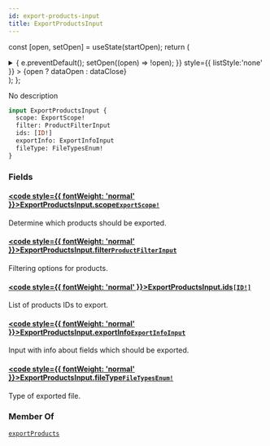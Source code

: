 ```yaml
---
id: export-products-input
title: ExportProductsInput
---
```






const [open, setOpen] = useState(startOpen);
return (
<details {...(open ? { open: true } : {})} className="details" style={{ border:'none', boxShadow:'none', background:'var(--ifm-background-color)' }}>
<summary
onClick={(e) => {
e.preventDefault();
setOpen((open) => !open);
}}
style={{ listStyle:'none' }} >
{open ? dataOpen : dataClose}
</summary>
{open && children}
</details>
);
};

No description

```graphql
input ExportProductsInput {
  scope: ExportScope!
  filter: ProductFilterInput
  ids: [ID!]
  exportInfo: ExportInfoInput
  fileType: FileTypesEnum!
}
```

### Fields

#### [<code style={{ fontWeight: 'normal' }}>ExportProductsInput.<b>scope</b></code>](#)<Bullet />[`ExportScope!`](../../../api-reference/products/enums/export-scope.mdx) <Badge class="badge badge--secondary" text="non-null"/> <Badge class="badge badge--secondary" text="enum"/> <Badge class="badge badge--secondary" text="products"/>

Determine which products should be exported.

#### [<code style={{ fontWeight: 'normal' }}>ExportProductsInput.<b>filter</b></code>](#)<Bullet />[`ProductFilterInput`](../../../api-reference/products/inputs/product-filter-input.mdx) <Badge class="badge badge--secondary" text="input"/> <Badge class="badge badge--secondary" text="products"/>

Filtering options for products.

#### [<code style={{ fontWeight: 'normal' }}>ExportProductsInput.<b>ids</b></code>](#)<Bullet />[`[ID!]`](../../../api-reference/miscellaneous/scalars/id.mdx) <Badge class="badge badge--secondary" text="list"/> <Badge class="badge badge--secondary" text="scalar"/> <Badge class="badge badge--secondary" text="miscellaneous"/>

List of products IDs to export.

#### [<code style={{ fontWeight: 'normal' }}>ExportProductsInput.<b>exportInfo</b></code>](#)<Bullet />[`ExportInfoInput`](../../../api-reference/products/inputs/export-info-input.mdx) <Badge class="badge badge--secondary" text="input"/> <Badge class="badge badge--secondary" text="products"/>

Input with info about fields which should be exported.

#### [<code style={{ fontWeight: 'normal' }}>ExportProductsInput.<b>fileType</b></code>](#)<Bullet />[`FileTypesEnum!`](../../../api-reference/miscellaneous/enums/file-types-enum.mdx) <Badge class="badge badge--secondary" text="non-null"/> <Badge class="badge badge--secondary" text="enum"/> <Badge class="badge badge--secondary" text="miscellaneous"/>

Type of exported file.

### Member Of

[`exportProducts`](../../../api-reference/products/mutations/export-products.mdx) <Badge class="badge badge--secondary" text="mutation"/>
